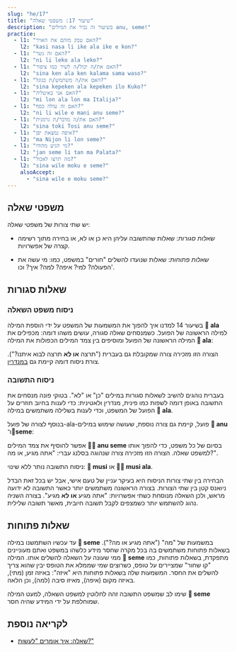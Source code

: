 ```yaml
---
slug: "he/17"
title: "שיעור 17: משפטי שאלה"
description: "בשיעור זה נכיר את המילים anu, seme!"
practice:
  - l1: "האם טבק מזהם את האויר?"
    l2: "kasi nasa li ike ala ike e kon?"
  - l1: "האם זה גשר?"
    l2: "ni li leko ala leko?"
  - l1: "האם את/ה יכול/ה לשיר כמו ציפור?"
    l2: "sina ken ala ken kalama sama waso?"
  - l1: "האם את/ה משתמש/ת בגוגל?"
    l2: "sina kepeken ala kepeken ilo Kuko?"
  - l1: "האם אני באיטליה?"
    l2: "mi lon ala lon ma Italija?"
  - l1: "האם זה עולה כסף?"
    l2: "ni li wile e mani anu seme?"
  - l1: "האם את/ה מדבר/ת גרמנית?"
    l2: "sina toki Tosi anu seme?"
  - l1: "איפה נמצאת יפן?"
    l2: "ma Nijon li lon seme?"
  - l1: "מי הגיע מהודו?"
    l2: "jan seme li tan ma Palata?"
  - l1: "מה תרצו לאכול?"
    l2: "sina wile moku e seme?"
    alsoAccept:
      - "sina wile e moku seme?"
---
```




## משפטי שאלה

יש שתי צורות של משפטי שאלה:

* *שאלות סגורות*: שאלות שהתשובה עליהן היא כן או לא, או בחירה מתוך רשימה קצרה של אפשרויות.

* *שאלות פתוחות*: שאלות שנועדו להשלים "חורים" במשפט, כמו: מי עשה את הפעולה? למי? איפה? למה? איך? וכו'.

## שאלות סגורות

### ניסוח משפט השאלה

בשיעור 14 למדנו איך להפוך את המשמעות של המשפט על ידי הוספת המילה **󱤂 ala** למילה הראשונה של הפועל. כשמנסחים שאלה סגורה, עושים משהו דומה: מכפילים את המילה הראשונה של הפועל ומוסיפים בין צמד המילים הכפולות את המילה **󱤂 ala**:

<List>
  <Word sl="moku ala moku?" m="האם ... אוֹכֵל?" />
  <Sentence sl="pipi li moku ala moku e len?" m="האם עש אוכל בגדים?" />
  <Word sl="pona ala pona?" m="האם ... בסדר?" />
  <Sentence sl="kalama musi li pona ala pona tawa sina?" m="האם המוזיקה טובה בעיניך? (האם אתה אוהב את המוזיקה?)" />
  <Word sl="wile ala wile" m="האם ... רוצה?" />
  <Sentence sl="sina wile ala wile lape lon supa?" m="האם אתה רוצה לישון במיטה?" />
  <Word sl="lon ala lon" m="האם ... נמצא?" />
  <Sentence sl="ona li lon ala lon ma Mewika?" m="האם הוא/היא נמצא/ת בארצות הברית?" />
</List>

הצורה הזו מזכירה צורה שמקובלת גם בעברית ("תרצה **או לא** תרצה לבוא איתנו?"). צורת ניסוח דומה קיימת גם [במנדרין](https://en.wikipedia.org/wiki/A-not-A_question#A-not-AB_form_4).

### ניסוח התשובה

בעברית נוהגים להשיב לשאלות סגורות במילים "כן" או "לא". בטוקי פונה מנסחים את התשובה באופן דומה לשפות כמו פינית, מנדרין ולאטינית: כדי לענות בחיוב חוזרים על הפועל של המשפט, וכדי לענות בשלילה משתמשים במילה **󱤂 ala**.

<List>
  <Sentence sl="sitelen li musi ala musi?" m="הסרט נחמד?" />
  <Word sl="musi." m="כן" />
  <Word sl="musi ala." m="לא" />
</List>

בנוסף לצורה של פועל-ala-פועל, קיימת גם צורה נוספת, שעושה שימוש במילים  **󱤇 anu** ו־**󱥙seme**:

<List>
  <Word sl="seme" m="מה?" />
  <Word sl="anu" m="או" />
  <Word sl="anu seme" m="..., נכון?" />
</List>

אפשר להוסיף את צמד המילים **󱤇󱥙 anu seme** בסיום של כל משפט, כדי להפוך אותו למשפט שאלה. הצורה הזו מזכירה צורה שנהוגה בסלנג עברי: "אתה מגיע, או מה?". 

<List>
  <Sentence sl="sitelen li musi anu seme?" m="הוידאו נחמד, נכון?" />
</List>

ניסוח התשובה נותר ללא שינוי:  **󱤻 musi** או **󱤻󱤂 musi ala**.

הבחירה בין שתי צורות הניסוח היא בעיקר עניין של טעם אישי, אבל יש בכל זאת הבדל ניואנס קטן בין שתי הצורות. בצורה הראשונה משתמשים יותר כאשר התשובה לא ידועה מראש, ולכן השאלה מנוסחת כשתי אפשרויות: "אתה מגיע **או לא** מגיע". בצורה השניה נהוג להשתמש יותר כשמצפים לקבל תשובה חיובית, מאשר תשובה שלילית.

## שאלות פתוחות

עד עכשיו השתמשנו במילה **󱥙 seme** במשמעות של "מה" ("אתה מגיע או מה?"). בשאלות פתוחות משתמשים בה בכל מקרה שחסר מידע כלשהו במשפט ואתם מעוניינים ממי שעונה על השאלה להשלים אותו. המילה **󱥙 seme** מתפקדת, בשאלות פתוחות, כמו "קו שחור" שמציירים על טופס, כשרוצים שמי שממלא את הטופס יבין שהוא צריך להשלים את החסר. המשמעות שלה בשאלות פתוחות היא "איזה": באיזה זמן (מתי), באיזה מקום (איפה), מאיזו סיבה (למה), וכן הלאה.

<List>
  <Sentence sl="waso li lon seme?" m="איפה הציפור? (באיזה מקום נמצאת הציפור?)" />
  <Sentence sl="waso li lon tomo." m="הציפור נמצאת בקן." />
  <Sentence sl="soweli li utala e jan seme?" m="את מי תקפה החיה? (איזה איש תקפה החיה?)" />
  <Sentence sl="soweli li utala e jan Ema." m="החיה תקפה את אמה." />
</List>

שימו לב שמשפט התשובה זהה לחלוטין למשפט השאלה, למעט המילה **󱥙 seme** שמוחלפת על ידי המידע שהיה חסר.

<Practice exercises={frontmatter.practice} />

## לקריאה נוספת
* [שאלה: איך אומרים "לעשות?"](/he/doing/)

